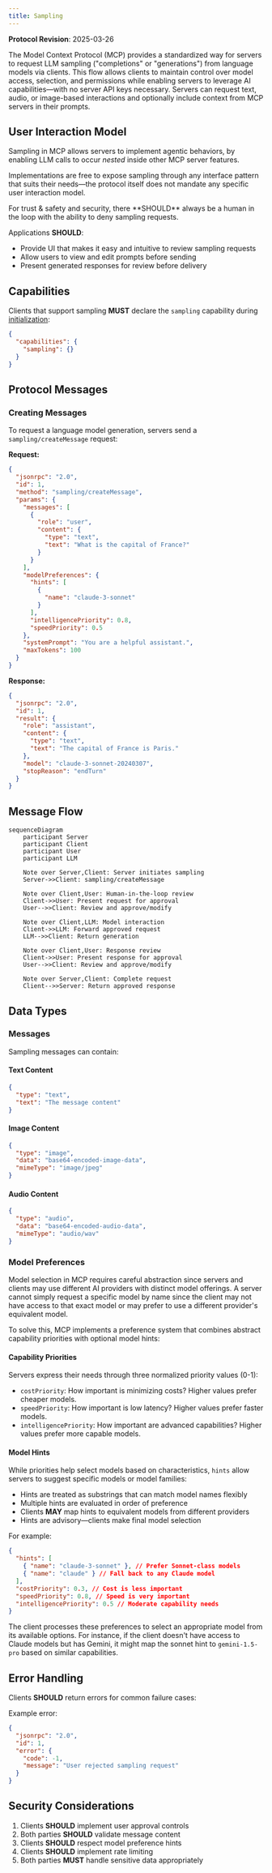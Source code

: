 ```yaml
---
title: Sampling
---
```


<Info>**Protocol Revision**: 2025-03-26</Info>

The Model Context Protocol (MCP) provides a standardized way for servers to request LLM
sampling ("completions" or "generations") from language models via clients. This flow
allows clients to maintain control over model access, selection, and permissions while
enabling servers to leverage AI capabilities&mdash;with no server API keys necessary.
Servers can request text, audio, or image-based interactions and optionally include
context from MCP servers in their prompts.

## User Interaction Model

Sampling in MCP allows servers to implement agentic behaviors, by enabling LLM calls to
occur _nested_ inside other MCP server features.

Implementations are free to expose sampling through any interface pattern that suits
their needs&mdash;the protocol itself does not mandate any specific user interaction
model.

<Warning>
For trust & safety and security, there **SHOULD** always
be a human in the loop with the ability to deny sampling requests.

Applications **SHOULD**:

- Provide UI that makes it easy and intuitive to review sampling requests
- Allow users to view and edit prompts before sending
- Present generated responses for review before delivery
</Warning>

## Capabilities

Clients that support sampling **MUST** declare the `sampling` capability during
[initialization](/specification/2025-03-26/basic/lifecycle#initialization):

```json
{
  "capabilities": {
    "sampling": {}
  }
}
```

## Protocol Messages

### Creating Messages

To request a language model generation, servers send a `sampling/createMessage` request:

**Request:**

```json
{
  "jsonrpc": "2.0",
  "id": 1,
  "method": "sampling/createMessage",
  "params": {
    "messages": [
      {
        "role": "user",
        "content": {
          "type": "text",
          "text": "What is the capital of France?"
        }
      }
    ],
    "modelPreferences": {
      "hints": [
        {
          "name": "claude-3-sonnet"
        }
      ],
      "intelligencePriority": 0.8,
      "speedPriority": 0.5
    },
    "systemPrompt": "You are a helpful assistant.",
    "maxTokens": 100
  }
}
```

**Response:**

```json
{
  "jsonrpc": "2.0",
  "id": 1,
  "result": {
    "role": "assistant",
    "content": {
      "type": "text",
      "text": "The capital of France is Paris."
    },
    "model": "claude-3-sonnet-20240307",
    "stopReason": "endTurn"
  }
}
```

## Message Flow

```mermaid
sequenceDiagram
    participant Server
    participant Client
    participant User
    participant LLM

    Note over Server,Client: Server initiates sampling
    Server->>Client: sampling/createMessage

    Note over Client,User: Human-in-the-loop review
    Client->>User: Present request for approval
    User-->>Client: Review and approve/modify

    Note over Client,LLM: Model interaction
    Client->>LLM: Forward approved request
    LLM-->>Client: Return generation

    Note over Client,User: Response review
    Client->>User: Present response for approval
    User-->>Client: Review and approve/modify

    Note over Server,Client: Complete request
    Client-->>Server: Return approved response
```

## Data Types

### Messages

Sampling messages can contain:

#### Text Content

```json
{
  "type": "text",
  "text": "The message content"
}
```

#### Image Content

```json
{
  "type": "image",
  "data": "base64-encoded-image-data",
  "mimeType": "image/jpeg"
}
```

#### Audio Content

```json
{
  "type": "audio",
  "data": "base64-encoded-audio-data",
  "mimeType": "audio/wav"
}
```

### Model Preferences

Model selection in MCP requires careful abstraction since servers and clients may use
different AI providers with distinct model offerings. A server cannot simply request a
specific model by name since the client may not have access to that exact model or may
prefer to use a different provider's equivalent model.

To solve this, MCP implements a preference system that combines abstract capability
priorities with optional model hints:

#### Capability Priorities

Servers express their needs through three normalized priority values (0-1):

- `costPriority`: How important is minimizing costs? Higher values prefer cheaper models.
- `speedPriority`: How important is low latency? Higher values prefer faster models.
- `intelligencePriority`: How important are advanced capabilities? Higher values prefer
  more capable models.

#### Model Hints

While priorities help select models based on characteristics, `hints` allow servers to
suggest specific models or model families:

- Hints are treated as substrings that can match model names flexibly
- Multiple hints are evaluated in order of preference
- Clients **MAY** map hints to equivalent models from different providers
- Hints are advisory&mdash;clients make final model selection

For example:

```json
{
  "hints": [
    { "name": "claude-3-sonnet" }, // Prefer Sonnet-class models
    { "name": "claude" } // Fall back to any Claude model
  ],
  "costPriority": 0.3, // Cost is less important
  "speedPriority": 0.8, // Speed is very important
  "intelligencePriority": 0.5 // Moderate capability needs
}
```

The client processes these preferences to select an appropriate model from its available
options. For instance, if the client doesn't have access to Claude models but has Gemini,
it might map the sonnet hint to `gemini-1.5-pro` based on similar capabilities.

## Error Handling

Clients **SHOULD** return errors for common failure cases:

Example error:

```json
{
  "jsonrpc": "2.0",
  "id": 1,
  "error": {
    "code": -1,
    "message": "User rejected sampling request"
  }
}
```

## Security Considerations

1. Clients **SHOULD** implement user approval controls
2. Both parties **SHOULD** validate message content
3. Clients **SHOULD** respect model preference hints
4. Clients **SHOULD** implement rate limiting
5. Both parties **MUST** handle sensitive data appropriately
